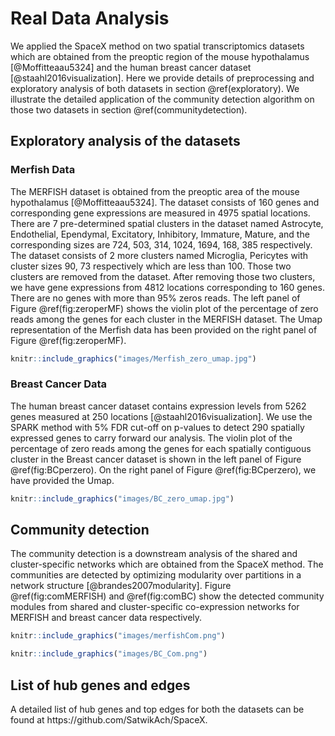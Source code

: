 # Real Data Analysis {#realdata}

We applied the SpaceX method on two spatial transcriptomics datasets which are obtained from the preoptic region of the mouse hypothalamus  [@Moffitteaau5324] and the human breast cancer dataset [@staahl2016visualization]. Here we provide details of preprocessing and exploratory analysis of both datasets in section \@ref(exploratory). We illustrate the detailed application of the community detection algorithm on those two datasets in section \@ref(communitydetection).


## Exploratory analysis of the datasets {#exploratory}

### Merfish Data
The MERFISH dataset is obtained from the preoptic area of the mouse hypothalamus [@Moffitteaau5324]. The dataset consists of $160$ genes and corresponding gene expressions are measured in $4975$ spatial locations. There are $7$ pre-determined spatial clusters in the dataset named Astrocyte, Endothelial, Ependymal, Excitatory, Inhibitory, Immature, Mature, and the corresponding sizes are $724$, $503$, $314$, $1024$, $1694$, $168$, $385$ respectively. The dataset consists of $2$ more clusters named Microglia, Pericytes with cluster sizes $90$, $73$ respectively which are less than $100$. Those two clusters are removed from the dataset. After removing those two clusters, we have gene expressions from $4812$ locations corresponding to $160$ genes. There are no genes with more than $95\%$ zeros reads. The left panel of Figure \@ref(fig:zeroperMF) shows the violin plot of the percentage of zero reads among the genes for each cluster in the MERFISH dataset. The Umap representation of the Merfish data has been provided on the right panel of Figure \@ref(fig:zeroperMF).

```r
knitr::include_graphics("images/Merfish_zero_umap.jpg")
```


### Breast Cancer Data 
The human breast cancer dataset contains expression levels from $5262$ genes measured at $250$ locations [@staahl2016visualization]. We use the SPARK method with $5\%$ FDR cut-off on p-values to detect $290$ spatially expressed genes to carry forward our analysis. The violin plot of the percentage of zero reads among the genes for each spatially contiguous cluster in the Breast cancer dataset is shown in the left panel of Figure \@ref(fig:BCperzero). On the right panel of Figure \@ref(fig:BCperzero), we have provided the Umap. 

```r
knitr::include_graphics("images/BC_zero_umap.jpg")
```

## Community detection {#communitydetection}

The community detection is a downstream analysis of the shared and cluster-specific networks which are obtained from the SpaceX method. The communities are detected by optimizing modularity over partitions in a network structure [@brandes2007modularity]. Figure \@ref(fig:comMERFISH) and \@ref(fig:comBC) show the detected community modules from shared and cluster-specific co-expression networks for MERFISH and breast cancer data respectively.  

```r
knitr::include_graphics("images/merfishCom.png")
```


```r
knitr::include_graphics("images/BC_Com.png")
```

## List of hub genes and edges
A detailed list of hub genes and top edges for both the datasets can be found at https://github.com/SatwikAch/SpaceX.



